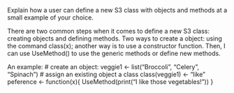 Explain how a user can define a new S3 class with objects and methods at a small example of your choice. 

There are two common steps when it comes to define a new S3 class: creating  objects and defining methods. Two ways to create a object: using the command class(x); another way is to use a constructor function. Then, I can use UseMethod() to use the generic methods or define new methods. 

An example: 
# create an object: 
veggie1 <- list("Broccoli", "Celery", "Spinach")
# assign an existing object a class
class(veggie1) <- "like"  
peference <- function(x){
  UseMethod(print("I like those vegetables!"))
}
